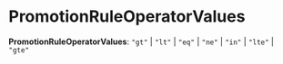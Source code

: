 
# PromotionRuleOperatorValues

 **PromotionRuleOperatorValues**: `"gt"` \| `"lt"` \| `"eq"` \| `"ne"` \| `"in"` \| `"lte"` \| `"gte"`
